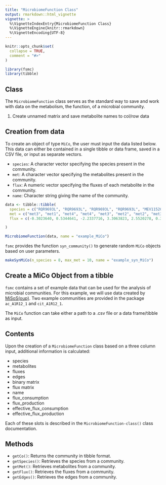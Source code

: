 ```yaml
---
title: "MicrobiomeFunction Class"
output: rmarkdown::html_vignette
vignette: >
  %\VignetteIndexEntry{MicrobiomeFunction Class}
  %\VignetteEngine{knitr::rmarkdown}
  %\VignetteEncoding{UTF-8}
---
```


```r
knitr::opts_chunk$set(
  collapse = TRUE,
  comment = "#>"
)
```

```r
library(fsmc)
library(tibble)
```

## \code{MicrobiomeFunction} Class

The `MicrobiomeFunction` class serves as the standard way to save and work with data on the metabolism, the function, of a microbial community.

1. Create unnamed matrix and save metabolite names to col/row data

## Creation from data

To create an object of type `MiCo`, the user must input the data listed below. This data can either be contained in a single tibble or data frame, saved in a CSV file, or input as separate vectors.

- `species`: A character vector specifying the species present in the community.
- `met`: A character vector specifying the metabolites present in the community.
- `flux`: A numeric vector specifying the fluxes of each metabolite in the community.
- `name`: Character string giving the name of the community.

```r
data <- tibble::tibble(
  species = c("RQR9693L", "RQR9693L", "RQR9693L", "RQR9693L", "MEV1152G", "MEV1152G", "MEV1152G", "XIQ2234Q", "XIQ2234Q", "XIQ2234Q"),
  met = c("met3", "met1", "met4", "met4", "met3", "met2", "met2", "met3", "met4", "met1"),
  flux = c(-0.3023640, 0.5344641, -2.2337716, 3.3063823, 2.5520278, 0.3388498, -1.8460633, -1.3043675, -0.4788769, 0.6027292)

)

MicrobiomeFunction(data, name = "example_MiCo")
```

`fsmc` provides the function `syn_community()` to generate random `MiCo` objects based on user parameters. 

```r
makeSynMiCo(n_species = 8, max_met = 10, name = "example_syn_MiCo")
```

## Create a MiCo Object from a tibble
`fsmc` contains a set of example data that can be used for the analysis of microbial communities. For this example, we will use data created by [MiSoS(oup)](https://github.com/sirno/misosoup). Two example communities are provided in the package `ac_A1R12_1` and `cit_A1R12_1`.

The `MiCo` function can take either a path to a .csv file or a data frame/tibble as input.

## Contents

Upon the creation of a `MicrobiomeFunction` class based on a three column input, additional information is calculated:

- species
- metabolites
- fluxes
- edges
- binary matrix
- flux matrix 
- name
- flux_consumption
- flux_production
- effective_flux_consumption
- effective_flux_production

Each of these slots is described in the `MicrobiomeFunction-class()` class documentation.


## Methods 
- `getCo()`: Returns the community in tibble format.
- `getSpecies()`: Retrieves the species from a community.
- `getMet()`: Retrieves metabolites from a community.
- `getFlux()`: Retrieves the fluxes from a community.
- `getEdges()`: Retrieves the edges from a community.

